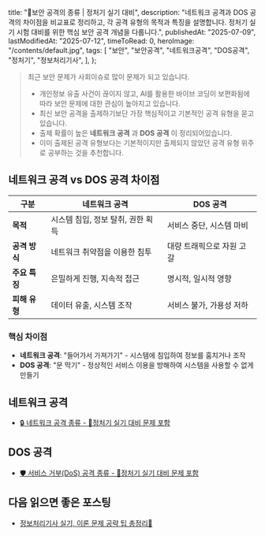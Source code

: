   title: "🔐보안 공격의 종류 | 정처기 실기 대비",
  description:
    "네트워크 공격과 DOS 공격의 차이점을 비교표로 정리하고, 각 공격 유형의 목적과 특징을 설명합니다. 정처기 실기 시험 대비를 위한 핵심 보안 공격 개념을 다룹니다.",
  publishedAt: "2025-07-09",
  lastModifiedAt: "2025-07-12",
  timeToRead: 0,
  heroImage: "/contents/default.jpg",
  tags: [
    "보안",
    "보안공격",
    "네트워크공격",
    "DOS공격",
    "정처기",
    "정보처리기사",
  ],
};

> 최근 보안 문제가 사회이슈로 많이 문제가 되고 있습니다.
>
> - 개인정보 유출 사건이 끊이지 않고, AI를 활용한 바이브 코딩이 보편화됨에 따라 보안 문제에 대한 관심이 높아지고 있습니다.
> - 최신 보안 공격을 출제하기보단 가장 핵심적이고 기본적인 공격 유형을 묻고 있습니다.
> - 출제 확률이 높은 **네트워크 공격** 과 **DOS 공격** 이 정리되어있습니다.
> - 이미 출제된 공격 유형보다는 기본적이지만 출제되지 않았던 공격 유형 위주로 공부하는 것을 추천합니다.

## 네트워크 공격 vs DOS 공격 차이점

| 구분          | 네트워크 공격                     | DOS 공격                  |
| ------------- | --------------------------------- | ------------------------- |
| **목적**      | 시스템 침입, 정보 탈취, 권한 획득 | 서비스 중단, 시스템 마비  |
| **공격 방식** | 네트워크 취약점을 이용한 침투     | 대량 트래픽으로 자원 고갈 |
| **주요 특징** | 은밀하게 진행, 지속적 접근        | 명시적, 일시적 영향       |
| **피해 유형** | 데이터 유출, 시스템 조작          | 서비스 불가, 가용성 저하  |

### 핵심 차이점

- **네트워크 공격**: "들어가서 가져가기" - 시스템에 침입하여 정보를 훔치거나 조작
- **DOS 공격**: "문 막기" - 정상적인 서비스 이용을 방해하여 시스템을 사용할 수 없게 만들기

## 네트워크 공격

- [🔒 네트워크 공격 종류 - 🚀정처기 실기 대비 문제 포함](/ko/blog/network-attack)

## DOS 공격

- [🛡️ 서비스 거부(DoS) 공격 종류 - 🚀정처기 실기 대비 문제 포함](/ko/blog/dos-attack)

## 다음 읽으면 좋은 포스팅

- [정보처리기사 실기, 이론 문제 공략 팁 총정리📝](/ko/blog/korean-information-processing-engineer-practical-exam-strategy)
